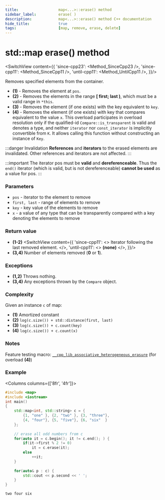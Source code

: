```yaml
---
title:					map<...>::erase() method
sidebar_label:			erase( )
description:			map<...>::erase() method C++ documentation
hide_title:				true
tags:					[map, remove, erase, delete]
---
```



<!----------------- Codes ---------------------->

<!-- erase() -->

# std::map erase() method

<SwitchView content={{
		'since-cpp23': <Method_SinceCpp23 />,
		'since-cpp11': <Method_SinceCpp11 />,
		'until-cpp11': <Method_UntilCpp11 />,
	}}/>

Removes specified elements from the container.

- **(1)** - Removes the element at `pos`.
- **(2)** - Removes the elements in the range **[ first; last )**, which must be a valid range in `*this`.
- **(3)** - Removes the element (if one exists) with the key equivalent to `key`.
- **(4)** - Removes the element (if one exists) with key that compares equivalent to the value `x`.
    This overload participates in overload resolution only if the qualified-id `Compare::is_transparent` is valid and denotes a type,
    and neither `iterator` nor `const_iterator` is implicitly convertible from `K`. It allows calling this function without constructing an instance of `Key`.

:::danger Invalidation
**References** and **iterators** to the erased elements are invalidated. Other references and iterators are not affected.
:::

:::important
The iterator pos must be **valid** and **dereferenceable**. Thus the `end()` iterator (which is valid, but is not dereferenceable) **cannot be used** as a value for pos.
:::

### Parameters

 - `pos` - iterator to the element to remove
 - `first, last` -	range of elements to remove
 - `key` - key value of the elements to remove
 - `x` - a value of any type that can be transparently compared with a key denoting the elements to remove

### Return value

 - **(1-2)** 
<SwitchView content={{
		'since-cpp11': <> Iterator following the last removed element. </>,
		'until-cpp11': <> <b>(none)</b> </>,
	}}/>
 - **(3,4)** Number of elements removed (**0** or **1**).

### Exceptions

 - **(1,2)** Throws nothing.
 - **(3,4)** Any exceptions thrown by the `Compare` object.

### Complexity

Given an instance `c` of map:

 - **(1)** Amortized constant
 - **(2)** `log(c.size()) + std::distance(first, last)`
 - **(3)** `log(c.size()) + c.count(key)`
 - **(4)** `log(c.size()) + c.count(x)`

### Notes

Feature testing macro: [`__cpp_lib_associative_heterogeneous_erasure`](#) (for overload **(4)**)

### Example

<Columns columns={['8fr', '4fr']}>
<div>

```cpp title='Main.cpp' showLineNumbers
#include <map>
#include <iostream>
int main()
{
    std::map<int, std::string> c = {
        {1, "one" }, {2, "two" }, {3, "three"},
        {4, "four"}, {5, "five"}, {6, "six"  }
    };
 
    // erase all odd numbers from c
    for(auto it = c.begin(); it != c.end(); ) {
        if(it->first % 2 != 0)
            it = c.erase(it);
        else
            ++it;
    }
 
    for(auto& p : c) {
        std::cout << p.second << ' ';
    }
}
```

</div>
<div>

```plaintext title="Output"
two four six
```

</div>
</Columns>
